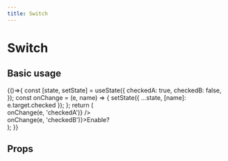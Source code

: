 ```yaml
---
title: Switch
---
```



# Switch

## Basic usage

<Playground>
  {()=>{
    const [state, setState] = useState({
    checkedA: true,
    checkedB: false,
    });
    const onChange = (e, name) => {
      setState({ ...state, [name]: e.target.checked });
    };
    return (
      <div>
        <Switch checked={state.checkedA} onChange={(e) => onChange(e, 'checkedA')} />
        <br />
        <Switch checked={state.checkedB} onChange={(e) => onChange(e, 'checkedB')}>Enable?</Switch>
      </div>
    );
  }}
</Playground>

## Props

<Props of={Switch} />
